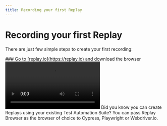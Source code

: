 ```yaml
---
title: Recording your first Replay
---
```


# Recording your first Replay

There are just few simple steps to create your first recording:

<Steps>
### Go to [replay.io](https://replay.io) and download the browser

<Video src="/media/common/download-replay.mp4" />

### Install Replay Browser on your computer
<Video src="/media/common/install-replay.mp4" />

{/* TODO: add link */}
<Callout type="info">
Looking for Windows or Linux version? Click here to see the installation steps.
</Callout>

### Open Replay Browser, navigate to the page you want to record, and click <RecButton className="w-12 mb-0.5 inline-block" /> button 

Capture an issue, replicate a bug or simply interact with your app and then click on <StopButton className="w-14 mb-0.5 inline-block" /> button

<Video src="/media/common/record-replay.mp4" />

### Give your recording a name
<Video src="/media/common/recording-save.mp4" />

### That’s it! You can now start debugging or share the recording.
<Video src="/media/common/show-recording.mp4" />

</Steps>

<Callout type="info">
Did you know you can create Replays using your existing Test Automation Suite? You can pass Replay Browser as the browser of choice to Cypress, Playwright or Webdriver.io.
</Callout>